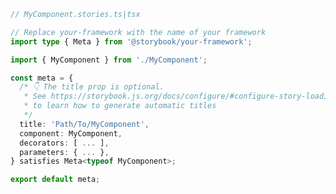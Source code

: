 ```ts
// MyComponent.stories.ts|tsx

// Replace your-framework with the name of your framework
import type { Meta } from '@storybook/your-framework';

import { MyComponent } from './MyComponent';

const meta = {
  /* 👇 The title prop is optional.
   * See https://storybook.js.org/docs/configure/#configure-story-loading
   * to learn how to generate automatic titles
   */
  title: 'Path/To/MyComponent',
  component: MyComponent,
  decorators: [ ... ],
  parameters: { ... },
} satisfies Meta<typeof MyComponent>;

export default meta;
```
